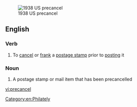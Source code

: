 [[File:Stamp US 1938 2c precancel.jpg|thumb|1938 US precancel]]
==English==

===Verb===
{{en-verb|precancels|precanceling|pres_ptc2=precancelling|precanceled|past2=precancelled}}

# To [[cancel]] or [[frank]] a [[postage stamp]] prior to [[post]]ing it

===Noun===
{{wikipedia}}
{{en-noun}}

# A postage stamp or mail item that has been precancelled

[[Category:en:Philately]]

[[vi:precancel]]